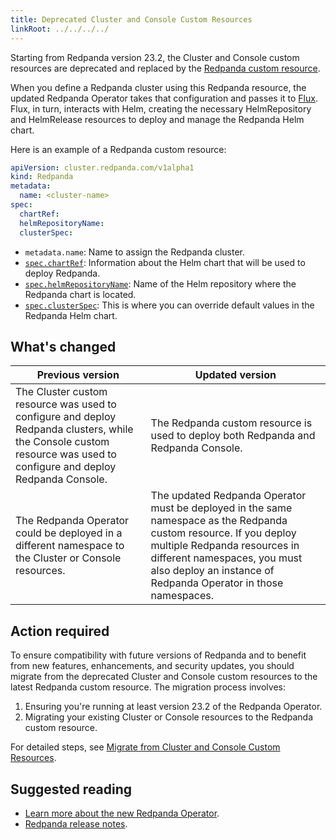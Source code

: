 ```yaml
---
title: Deprecated Cluster and Console Custom Resources
linkRoot: ../../../../
---
```


<head>
    <meta name="title" content="Deprecated Cluster and Console Custom Resources"/>
    <meta name="description" content="Starting from Redpanda version 23.2,
    the Cluster and Console custom resources are deprecated and replaced by the Redpanda custom resource."/>
    <link rel="canonical" href="https://docs.redpanda.com/docs/reference/deprecated/cluster-resource/" />
</head>

Starting from Redpanda version 23.2,
the Cluster and Console custom resources are deprecated and replaced by the [Redpanda custom resource](../../../reference/crd#redpandaclusterspec).

When you define a Redpanda cluster using this Redpanda resource, the updated Redpanda Operator takes that configuration and passes it to [Flux](https://fluxcd.io/flux/concepts/). Flux, in turn, interacts with Helm, creating the necessary HelmRepository and HelmRelease resources to deploy and manage the Redpanda Helm chart.

Here is an example of a Redpanda custom resource:

```yaml
apiVersion: cluster.redpanda.com/v1alpha1
kind: Redpanda
metadata:
  name: <cluster-name>
spec:
  chartRef:
  helmRepositoryName:
  clusterSpec:
```

- `metadata.name`: Name to assign the Redpanda cluster.
- [`spec.chartRef`](../../../reference/crd#chartref): Information about the Helm chart that will be used to deploy Redpanda.
- [`spec.helmRepositoryName`](../../../reference/crd#helmrepositoryname): Name of the Helm repository where the Redpanda chart is located.
- [`spec.clusterSpec`](../../../reference/crd#redpandaclusterspec): This is where you can override default values in the Redpanda Helm chart.

## What's changed

|Previous version|Updated version|
|----------------|----------------|
|The Cluster custom resource was used to configure and deploy Redpanda clusters, while the Console custom resource was used to configure and deploy Redpanda Console.| The Redpanda custom resource is used to deploy both Redpanda and Redpanda Console.
|  The Redpanda Operator could be deployed in a different namespace to the Cluster or Console resources.|The updated Redpanda Operator must be deployed in the same namespace as the Redpanda custom resource. If you deploy multiple Redpanda resources in different namespaces, you must also deploy an instance of Redpanda Operator in those namespaces.

## Action required

To ensure compatibility with future versions of Redpanda and to benefit from new features, enhancements, and security updates,
you should migrate from the deprecated Cluster and Console custom resources to the latest Redpanda custom resource.
The migration process involves:

1. Ensuring you're running at least version 23.2 of the Redpanda Operator.
1. Migrating your existing Cluster or Console resources to the Redpanda custom resource.

For detailed steps, see [Migrate from Cluster and Console Custom Resources](../../../upgrade/migrate/kubernetes/operator).

## Suggested reading

- [Learn more about the new Redpanda Operator](../../../deploy/deployment-option/self-hosted/kubernetes/kubernetes-production-deployment).
- [Redpanda release notes](https://github.com/redpanda-data/redpanda/releases/tag/v23.2.1).